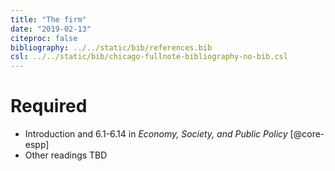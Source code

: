 ```yaml
---
title: "The firm"
date: "2019-02-13"
citeproc: false
bibliography: ../../static/bib/references.bib
csl: ../../static/bib/chicago-fullnote-bibliography-no-bib.csl
---
```


# Required

- <i class="fas fa-book"></i> Introduction and 6.1-6.14 in *Economy, Society, and Public Policy* [@core-espp]
- Other readings TBD
